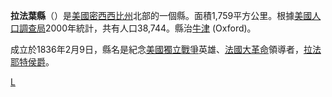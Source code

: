 {{noteTA
|1=zh-hans:拉斐特; zh-hant:拉法葉;
}}
{{Otheruses|拉法葉縣|subject=美國密西西比州的一個縣|other=同名的縣}}
{{Infobox U.S. County|
 county  = 拉法葉縣  |
 state = 密西西比州 |
 en county  = Lafayette County |
 en state = Mississippi |
 seal =  |
 map = Map of Mississippi highlighting Lafayette County.svg |
 map size = 150 |
 founded = 1836年2月9日 |
 seat = [[牛津_(密西西比州)|牛津]]| 
 area = 1,759 [[km²|km²]] (679 [[square_mile|mi²]]) |
 area land = 1,635 km² (631 mi²) |
 area water = 125 km² (48 mi²) |
 area percentage = 7.09% |
 census yr = 2000|
 pop = 38,744 |
 density = 24 |
 web = www.lafayettecoms.com |
|}}
'''拉法葉縣'''（{{lang-en|Lafayette County}}）是[[美國|美國]][[密西西比州|密西西比州]]北部的一個縣。面積1,759平方公里。根據[[美國人口調查局|美國人口調查局]]2000年統計，共有人口38,744。縣治[[牛津_(密西西比州)|牛津]] (Oxford)。

成立於1836年2月9日，縣名是紀念[[美國獨立戰爭|美國獨立戰爭]]英雄、[[法國大革命|法國大革命]]領導者，[[拉法耶特侯爵|拉法耶特侯爵]]。
{{Mississippi-stub}}

[[Category:密西西比州行政區劃|L]]